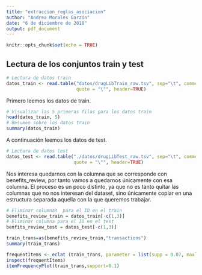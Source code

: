 ---
title: "extraccion_reglas_asociacion"
author: "Andrea Morales Garzón"
date: "6 de diciembre de 2018"
output: pdf_document
---

```{r setup, include=FALSE}
knitr::opts_chunk$set(echo = TRUE)
```


## Lectura de los conjuntos train y test
```{r, warning=FALSE}
# Lectura de datos train
datos_train <- read.table("datos/drugLibTrain_raw.tsv", sep="\t", comment.char="",
                          quote = "\"", header=TRUE)
```

Primero leemos los datos de train.
```{r, warning=FALSE}
# Visualizar las 5 primeras filas para los datos train
head(datos_train, 5) 
# Resumen sobre los datos train
summary(datos_train) 
```

A continuación leemos los datos de test.
```{r, warning=FALSE}
# Lectura de datos test
datos_test <- read.table("./datos/drugLibTest_raw.tsv", sep="\t", comment.char="",
                         quote = "\"", header=TRUE)
```

Nos interesa quedarnos con la columna que se corresponde con benefits_review, por tanto vamos a quedarnos únicamente con esa columna. El proceso es un poco distinto, ya que no es tanto quitar las columnas que no nos interesan del dataset, sino únicamente copiar en una estructura separada aquella con la que queremos trabajar.
```{r}
# Eliminar columnas  para el ID en el train
benefits_review_train = datos_train[-c(1,3)]
# Eliminar columna para el ID en el test
benfits_review_test = datos_test[-c(1,3)]
```


```{r}
train_trans=as(benefits_review_train,"transactions")
summary(train_trans)
```


```{r}
frequentItems <- eclat (train_trans, parameter = list(supp = 0.07, maxlen = 15))
inspect(frequentItems)
itemFrequencyPlot(train_trans,support=0.1)
```
